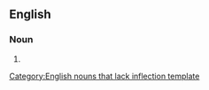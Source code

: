 ==English==

===Noun===
{{infl|en|noun}}[[Category:English nouns that lack inflection template]]

# {{plural of|pooper scooper}}